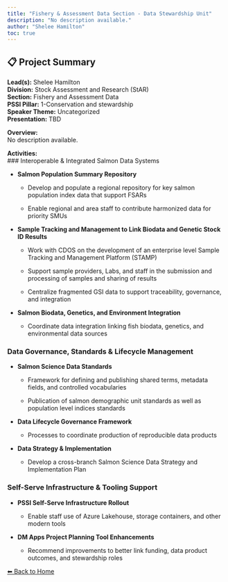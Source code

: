 ---
title: "Fishery & Assessment Data Section - Data Stewardship Unit"
description: "No description available."
author: "Shelee Hamilton"
toc: true
---

## 📋 Project Summary

**Lead(s):** Shelee Hamilton  
**Division:** Stock Assessment and Research (StAR)  
**Section:** Fishery and Assessment Data  
**PSSI Pillar:** 1-Conservation and stewardship  
**Speaker Theme:** Uncategorized  
**Presentation:** TBD  

**Overview:**  
No description available.   

**Activities:**  
### Interoperable & Integrated Salmon Data Systems
- **Salmon Population Summary Repository**
    - Develop and populate a regional repository for key salmon population index data that support FSARs
    - Enable regional and area staff to contribute harmonized data for priority SMUs
- **Sample Tracking and Management to Link Biodata and Genetic Stock ID Results**
    - Work with CDOS on the development of an enterprise level Sample Tracking and Management Platform (STAMP)
    - Support sample providers, Labs, and staff in the submission and processing of samples and sharing of results
    - Centralize fragmented GSI data to support traceability, governance, and integration
- **Salmon Biodata, Genetics, and Environment Integration**
    - Coordinate data integration linking fish biodata, genetics, and environmental data sources

### Data Governance, Standards & Lifecycle Management
- **Salmon Science Data Standards**
    - Framework for defining and publishing shared terms, metadata fields, and controlled vocabularies
    - Publication of salmon demographic unit standards as well as population level indices standards
- **Data Lifecycle Governance Framework**
    - Processes to coordinate production of reproducible data products
- **Data Strategy & Implementation**
    - Develop a cross-branch Salmon Science Data Strategy and Implementation Plan

### Self-Serve Infrastructure & Tooling Support
- **PSSI Self-Serve Infrastructure Rollout**
    - Enable staff use of Azure Lakehouse, storage containers, and other modern tools
- **DM Apps Project Planning Tool Enhancements**
    - Recommend improvements to better link funding, data product outcomes, and stewardship roles

[⬅ Back to Home](../index.qmd)
